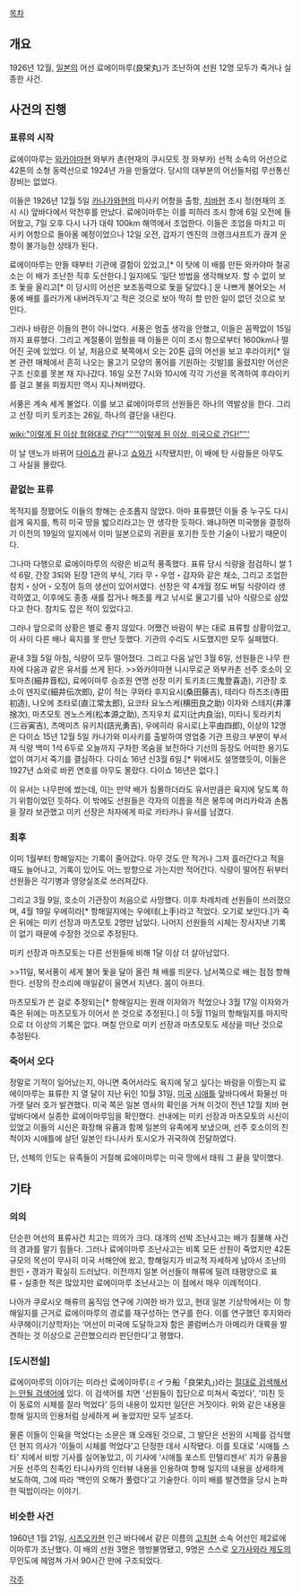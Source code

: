 [[목차]]

== 개요 ==
1926년 12월, [[일본]]의 어선 료에이마루(良栄丸)가 조난하여 선원 12명 모두가 죽거나 실종한 사건. 

== 사건의 진행 ==
=== 표류의 시작 ===
료에이마루는 [[와카야마]]현 와부카 촌(현재의 쿠시모토 정 와부카) 선적 소속의 어선으로 42톤의 소형 동력선으로 1924년 가을 만들었다. 당시의 대부분의 어선들처럼 무선통신장비는 없었다.

이들은 1926년 12월 5일 [[카나가와]]현의 미사키 어항을 출항, [[치바]]현 조시 정(현재의 조시 시) 앞바다에서 악천후를 만났다. 료에이마루는 이를 피하러 조시 항에 6일 오전에 들어왔고, 7일 오후 다시 나가 대략 100km 해역에서 조업한다. 이들은 조업을 마치고 미사키 어항으로 돌아올 예정이었으나 12일 오전, 갑자기 엔진의 크랭크샤프트가 끊겨 운항이 불가능한 상태가 된다.

료에이마루는 만들 때부터 기관에 결함이 있었고,[* 이 탓에 이 배를 만든 와카야마 철공소는 이 배가 조난한 직후 도산한다.] 일지에도 ‘일단 방법을 생각해보자. 할 수 없이 보조 돛을 올리고[* 이 당시의 어선은 보조동력으로 돛을 달았다.] 운 나쁘게 불어오는 서풍에 배를 흘러가게 내버려두자’고 적은 것으로 보아 딱히 할 만한 일이 없던 것으로 보인다. 

그러나 바람은 이들의 편이 아니었다. 서풍은 멈출 생각을 안했고, 이들은 꼼짝없이 15일까지 표류했다. 그리고 계절풍이 멈췄을 때 이들은 이미 조시 항으로부터 1600km나 떨어진 곳에 있었다. 이 날, 처음으로 북쪽에서 오는 20톤 급의 어선을 보고 후라이키[* 일본 관련 매체에서 흔히 나오는 물고기 모양의 풍어를 기원하는 깃발]를 올렸지만 어선은 구조 신호를 못본 채 지나갔다. 16일 오전 7시와 10시에 각각 기선을 목격하여 후라이키를 걸고 불을 피웠지만 역시 지나쳐버렸다.

서풍은 계속 세게 불었다. 이를 보고 료에이마루의 선원들은 하나의 역발상을 한다. 그리고 선장 미키 토키조는 26일, 하나의 결단을 내린다.

[[wiki:"이렇게 된 이상 청와대로 간다"'''“이렇게 된 이상, 미국으로 간다!”''']]

이 날 덴노가 바뀌어 [[다이쇼]]가 끝나고 [[쇼와]]가 시작됐지만, 이 배에 탄 사람들은 아무도 그 사실을 몰랐다.

=== 끝없는 표류 ===
목적지를 정했어도 이들의 항해는 순조롭지 않았다. 아마 표류했던 이들 중 누구도 다시 쉽게 육지를, 특히 미국 땅을 밟으리라고는 안 생각한 듯하다. 왜냐하면 미국행을 결정하기 이전의 19일의 일지에서 이미 일본으로의 귀환을 포기한 듯한 기술이 나왔기 때문이다.

그나마 다행으로 료에이마루의 식량은 비교적 풍족했다. 표류 당시 식량을 점검하니 쌀 1석 6말, 간장 3되와 된장 1관의 부식, 기타 무・우엉・감자와 같은 채소, 그리고 조업한 참치・상어・오징어 등의 생선이 있어서였다. 선장은 약 4개월 정도 버틸 식량이라 생각하였고, 이후에도 종종 새를 잡거나 해초를 캐고 낚시로 물고기를 낚아 식량으로 삼았다고 한다. 참치도 잡은 적이 있었다고.

그러나 앞으로의 상황은 별로 좋지 않았다. 어쨌건 바람이 부는 대로 표류할 상황이었고, 이 사이 다른 배나 육지를 못 만난 듯했다. 기관의 수리도 시도했지만 모두 실패했다.

끝내 3월 5일 아침, 식량이 모두 떨어졌다. 그리고 다음 날인 3월 6일, 선원들은 나무 판자에 다음과 같은 유서를 쓰게 된다.
>>와카야마현 니시무로군 와부카촌 선주 호소이 오토마츠(細井音松), 료에이마루 승조원 연명 선장 미키 토키조(三鬼登喜造), 기관장 호소이 덴지로(細井伝次郎), 같이 적는 쿠와타 후지요시(桑田藤吉), 테라다 하츠조(寺田初造), 나오에 조타로(直江常太郎), 요코타 요노스케(横田良之助) 이자와 스테지(井澤捨次), 마츠모토 겐노스케(松本源之助), 츠지우치 료지(辻内良治), 미타니 토라키치(三谷寅吉), 츠메미츠 유키치(詰光勇吉), 우에히라 유시로(上平由四郎), 이상의 12명은 다이쇼 15년 12월 5일 카나가와 미사키를 출발하여 영업중 기관 프랑크 부분이 부서져 식량 백미 1석 6두로 오늘까지 구차한 목숨을 보전하다 기선의 등장도 어떠한 용기도 없이 여기서 죽기를 결심하다. 다이쇼 16년 신3월 6일.[* 위에서도 설명했듯이, 이들은 1927년 쇼와로 바뀐 연호를 아무도 몰랐다. 다이쇼 16년은 없다.]

이 유서는 나무판에 썼는데, 이는 만약 배가 침몰하더라도 유서만큼은 육지에 닿도록 하기 위함이었던 듯하다. 이 밖에도 선원들은 각자의 이름을 적은 봉투에 머리카락과 손톱을 잘라 보관했고 미키 선장은 처자에게 따로 카타카나 유서를 남겼다.

=== 최후 ===
이미 1월부터 항해일지는 기록이 줄어갔다. 아무 것도 안 적거나 그저 흘러간다고 적을 때도 늘어나고, 기록이 있어도 어느 방향으로 가는지만 적어간다. 식량이 떨어진 뒤부터 선원들은 각기병과 영양실조로 쓰러져갔다.

그리고 3월 9일, 호소이 기관장이 처음으로 사망했다. 이후 차례차례 선원들이 쓰러졌으며, 4월 19일 우에히라[* 항해일지에는 우에테(上手)라고 적었다. 오기로 보인다.]가 죽은 뒤에는 미키 선장과 마츠모토 2명만 남았다. 나머지 선원들의 시체는 장사지낸 기록이 없기 때문에 수장한 것으로 추정된다.

미키 선장과 마츠모토는 다른 선원들에 비해 1달 이상 더 살아남았다.  

>>11일, 북서풍이 세게 불어 돛을 달아 올린 채 배를 띄운다. 남서쪽으로 배는 점점 항해한다. 선장의 잔소리에 매일같이 울면서 지낸다. 몸이 아프다.

마츠모토가 쓴 걸로 추정되는[* 항해일지는 원래 이자와가 적었으나 3월 17일 이자와가 죽은 뒤에는 마츠모토가 이어서 쓴 것으로 추정된다.] 이 5월 11일의 항해일지를 마지막으로 더 이상의 기록은 없다. 며칠 안으로 미키 선장과 마츠모토도 세상을 떠난 것으로 추정된다.

=== 죽어서 오다 ===
정말로 기적이 일어났는지, 아니면 죽어서라도 육지에 닿고 싶다는 바람을 이뤘는지 료에이마루는 표류한 지 열 달이 지난 뒤인 10월 31일, [[미국]] [[시애틀]] 앞바다에서 화물선 마가렛 달러 호가 발견했다. 미국 쪽은 일본 영사의 확인을 거쳐 이것이 전년 12월 치바 현 앞바다에서 실종한 료에이마루임을 확인했다. 선내에는 미키 선장과 마츠모토의 시신이 있었고 이들의 시신은 화장해 유품과 함께 일본의 유족에게 보냈으며, 선주 호소이의 친척이자 시애틀에 살던 일본인 타니사카 토시오가 귀국하여 전달하였다.

단, 선체의 인도는 유족들이 거절해 료에이마루는 미국 땅에서 태워 그 끝을 맞이했다. 

== 기타 ==
=== 의의 ===
단순한 어선의 표류사건 치고는 의의가 크다. 대개의 선박 조난사고는 배가 침몰해 사건의 경과를 알기 힘들다. 그러나 료에이마루 조난사고는 비록 모든 선원이 죽었지만 42톤 규모의 목선이 무사히 미국 서해안에 왔고, 항해일지가 비교적 자세하게 남아서 조난의 원인・경과가 확실히 드러났다. 이전까지 일본 어선들이 해류에 밀려 태평양으로 표류・실종한 적은 많았지만 료에이마루 조난사고는 이 점에서 매우 이례적이다.

나아가 쿠로시오 해류의 움직임 연구에 기여한 바가 있고, 현대 일본 기상학에서는 이 항해일지를 근거로 료에이마루의 경로를 재구성하는 연구를 한다. 이를 연구했던 후지와라 사쿠헤이(기상학자)는 ‘어선이 미국에 도달하고자 함은 콜럼버스가 아메리카 대륙을 발견하는 것 이상으로 곤란했으리라 판단한다’고 평했다. 

=== [도시전설] ===
료에이마루의 이야기는 미라선 료에이마루(ミイラ船「良栄丸」)라는 [[절대로 검색해서는 안될 검색어]]에 있다. 이 검색어를 치면 '선원들이 집단으로 미쳐서 죽었다', '미친 듯이 동료의 시체를 잘라 먹었다' 등의 내용이 있지만 일단은 거짓이다. 위와 같은 내용을 항해 일지의 인용처럼 상세하게 써 놓았지만 모두 날조다.

물론 이들이 인육을 먹었다는 소문은 꽤 오래된 것으로, 그 발단은 선원의 시체를 검식했던 현지 의사가 ‘이들이 시체를 먹었다’고 단정한 데서 시작됐다. 이를 토대로 ‘시애틀 스타’ 지에서 비방 기사를 실어놓았고, 이 기사에 ‘시애틀 포스트 인텔리젠서’ 지가 유품을 거둔 선주의 친족인 타니사카의 인터뷰 내용을 인용하여 항해 일지의 내용을 상세하게 보도하여, 그에 따라 ‘백인의 오해가 풀렸다’고 기술한다. 이미 배를 발견했을 당시 논파한 떡밥이라는 이야기.
　 
=== 비슷한 사건 ===
1960년 1월 21일, [[시즈오카]]현 인근 바다에서 같은 이름의 [[고치]]현 소속 어선인 제2료에이마루가 조난했다. 이 배의 선원 3명은 행방불명됐고, 9명은 스스로 [[오가사와라 제도]]의 무인도에 헤엄쳐 가서 90시간 만에 구조되었다.

[[각주]]
